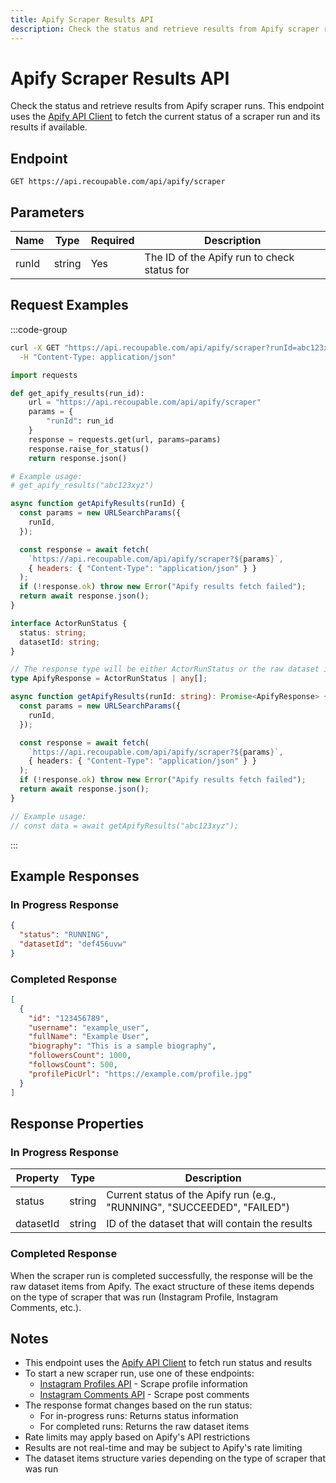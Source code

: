 ```yaml
---
title: Apify Scraper Results API
description: Check the status and retrieve results from Apify scraper runs using the [Apify API Client](https://docs.apify.com/api/client/js/docs#quick-start).
---
```


# Apify Scraper Results API

Check the status and retrieve results from Apify scraper runs. This endpoint uses the [Apify API Client](https://docs.apify.com/api/client/js/docs#quick-start) to fetch the current status of a scraper run and its results if available.

## Endpoint

```http
GET https://api.recoupable.com/api/apify/scraper
```

## Parameters

| Name  | Type   | Required | Description                                 |
| ----- | ------ | -------- | ------------------------------------------- |
| runId | string | Yes      | The ID of the Apify run to check status for |

## Request Examples

:::code-group

```bash [cURL]
curl -X GET "https://api.recoupable.com/api/apify/scraper?runId=abc123xyz" \
  -H "Content-Type: application/json"
```

```python [Python]
import requests

def get_apify_results(run_id):
    url = "https://api.recoupable.com/api/apify/scraper"
    params = {
        "runId": run_id
    }
    response = requests.get(url, params=params)
    response.raise_for_status()
    return response.json()

# Example usage:
# get_apify_results("abc123xyz")
```

```javascript [JavaScript]
async function getApifyResults(runId) {
  const params = new URLSearchParams({
    runId,
  });

  const response = await fetch(
    `https://api.recoupable.com/api/apify/scraper?${params}`,
    { headers: { "Content-Type": "application/json" } }
  );
  if (!response.ok) throw new Error("Apify results fetch failed");
  return await response.json();
}
```

```typescript [TypeScript]
interface ActorRunStatus {
  status: string;
  datasetId: string;
}

// The response type will be either ActorRunStatus or the raw dataset items
type ApifyResponse = ActorRunStatus | any[];

async function getApifyResults(runId: string): Promise<ApifyResponse> {
  const params = new URLSearchParams({
    runId,
  });

  const response = await fetch(
    `https://api.recoupable.com/api/apify/scraper?${params}`,
    { headers: { "Content-Type": "application/json" } }
  );
  if (!response.ok) throw new Error("Apify results fetch failed");
  return await response.json();
}

// Example usage:
// const data = await getApifyResults("abc123xyz");
```

:::

## Example Responses

### In Progress Response

```json filename="In Progress Response"
{
  "status": "RUNNING",
  "datasetId": "def456uvw"
}
```

### Completed Response

```json filename="Completed Response"
[
  {
    "id": "123456789",
    "username": "example_user",
    "fullName": "Example User",
    "biography": "This is a sample biography",
    "followersCount": 1000,
    "followsCount": 500,
    "profilePicUrl": "https://example.com/profile.jpg"
  }
]
```

## Response Properties

### In Progress Response

| Property  | Type   | Description                                                              |
| --------- | ------ | ------------------------------------------------------------------------ |
| status    | string | Current status of the Apify run (e.g., "RUNNING", "SUCCEEDED", "FAILED") |
| datasetId | string | ID of the dataset that will contain the results                          |

### Completed Response

When the scraper run is completed successfully, the response will be the raw dataset items from Apify. The exact structure of these items depends on the type of scraper that was run (Instagram Profile, Instagram Comments, etc.).

## Notes

- This endpoint uses the [Apify API Client](https://docs.apify.com/api/client/js/docs#quick-start) to fetch run status and results
- To start a new scraper run, use one of these endpoints:
  - [Instagram Profiles API](/instagram/profiles) - Scrape profile information
  - [Instagram Comments API](/instagram/comments) - Scrape post comments
- The response format changes based on the run status:
  - For in-progress runs: Returns status information
  - For completed runs: Returns the raw dataset items
- Rate limits may apply based on Apify's API restrictions
- Results are not real-time and may be subject to Apify's rate limiting
- The dataset items structure varies depending on the type of scraper that was run
